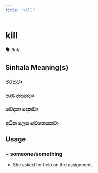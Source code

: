 ```yaml
---
title: "kill"
---
```


# kill

🗣️ /kɪl/

## Sinhala Meaning(s)

### මරනවා
### පණ නසනවා
### වේදනා දෙනවා
### අධික ලෙස වෙහෙසනවා

## Usage

### ~ someone/something

- She asked for help on the assignment.

